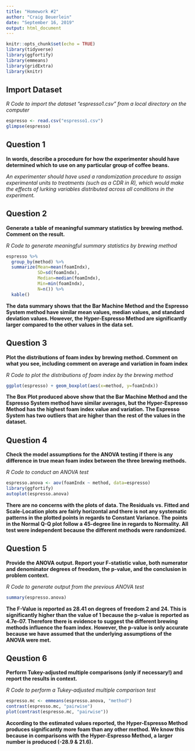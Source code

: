 ```yaml
---
title: "Homework #2"
author: "Craig Beuerlein"
date: "September 16, 2019"
output: html_document
---
```


```r
knitr::opts_chunk$set(echo = TRUE)
library(tidyverse)
library(ggfortify)
library(emmeans)
library(gridExtra)
library(knitr)
```

## Import Dataset
*R Code to import the dataset "espresso1.csv" from a local directory on the computer*
```r
espresso <- read.csv("espresso1.csv")
glimpse(espresso)
```

## Question 1
**In words, describe a procedure for how the experimenter should have determined which to use on any particular group of coffee beans.**

*An experimenter should have used a randomization procedure to assign experimental units to treatments (such as a CDR in R), which would make the effects of lurking variables distributed across all conditions in the experiment.*

## Question 2
**Generate a table of meaningful summary statistics by brewing method.  Comment on the result.**

*R Code to generate meaningful summary statistics by brewing method*
```r
espresso %>% 
  group_by(method) %>%
  summarize(Mean=mean(foamIndx),
            SD=sd(foamIndx),
            Median=median(foamIndx),
            Min=min(foamIndx),
            N=n()) %>%
  kable()
```

**The data summary shows that the Bar Machine Method and the Espresso System method have similar mean values, median values, and standard deviation values. However, the Hyper-Espresso Method are significantly larger compared to the other values in the data set.**

## Question 3
**Plot the distributions of foam index by brewing method.  Comment on what you see, including comment on average and variation in foam index**

*R Code to plot the distributions of foam index by the brewing method*
```r
ggplot(espresso) + geom_boxplot(aes(x=method, y=foamIndx))
```

**The Box Plot produced above show that the Bar Machine Method and the Espresso System method have similar averages, but the Hyper-Espresso Method has the highest foam index value and variation. The Espresso System has two outliers that are higher than the rest of the values in the dataset.**

## Question 4
**Check the model assumptions for the ANOVA testing if there is any difference in true mean foam index between the three brewing methods.**

*R Code to conduct an ANOVA test*
```r
espresso.anova <- aov(foamIndx ~ method, data=espresso)
library(ggfortify)
autoplot(espresso.anova)
```

**There are no concerns with the plots of data. The Residuals vs. Fitted and Scale-Location plots are fairly horizontal and there is not any systematic patterns in the plotted points in regards to Constant Variance. The points in the Normal Q-Q plot follow a 45-degree line in regards to Normality. All test were independent because the different methods were randomized.**

## Question 5
**Provide the ANOVA output. Report your F-statistic value, both numerator and denominator degrees of freedom, the p-value, and the conclusion in problem context.**

*R Code to generate output from the previous ANOVA test*
```r
summary(espresso.anova)
```

**The F-Value is reported as 28.41 on degrees of freedom 2 and 24. This is significantly higher than the value of 1 because the p-value is reported as 4.7e-07. Therefore there is evidence to suggest the different brewing methods influence the foam index. However, the p-value is only accurate because we have assumed that the underlying assumptions of the ANOVA were met.**

## Qeustion 6
**Perform Tukey-adjusted multiple comparisons (only if necessary!) and report the results in context.**

*R Code to perform a Tukey-adjusted multiple comparison test*
```r
espresso.mc <- emmeans(espresso.anova, "method")
contrast(espresso.mc, "pairwise")
plot(contrast(espresso.mc, "pairwise"))
```

**According to the estimated values reported, the Hyper-Espresso Method produces significantly more foam than any other method. We know this because in comparisons with the Hyper-Espresso Method, a larger number is produced (-28.9 & 21.6).**